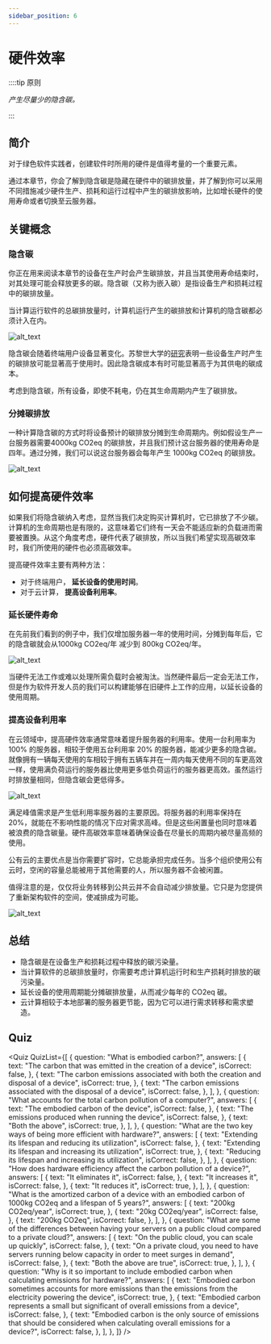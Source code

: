 ```yaml
---
sidebar_position: 6
---
```



# 硬件效率

::::tip 原则

_产生尽量少的隐含碳。_

:::

## 简介

对于绿色软件实践者，创建软件时所用的硬件是值得考量的一个重要元素。

通过本章节，你会了解到隐含碳是隐藏在硬件中的碳排放量，并了解到你可以采用不同措施减少硬件生产、损耗和运行过程中产生的碳排放影响，比如增长硬件的使用寿命或者切换至云服务器。

## 关键概念

### 隐含碳

你正在用来阅读本章节的设备在生产时会产生碳排放，并且当其使用寿命结束时，对其处理可能会释放更多的碳。隐含碳（又称为嵌入碳）是指设备生产和损耗过程中的碳排放量。

当计算运行软件的总碳排放量时，计算机运行产生的碳排放和计算机的隐含碳都必须计入在内。

![alt_text](./images/17_embodioed_carbon.png "image_tooltip")

隐含碳会随着终端用户设备显著变化。苏黎世大学的[研究](https://www.ifi.uzh.ch/dam/jcr:fa4e956e-7a53-4038-98a5-00e09e2f4303/Study_Digitalization_Climate_Protection_Summary_Oct2017.pd)表明一些设备生产时产生的碳排放可能显著高于使用时。因此隐含碳成本有时可能显著高于为其供电的碳成本。

考虑到隐含碳，所有设备，即使不耗电，仍在其生命周期内产生了碳排放。

### 分摊碳排放

一种计算隐含碳的方式时将设备预计的碳排放分摊到生命周期内。例如假设生产一台服务器需要4000kg CO2eq 的碳排放，并且我们预计这台服务器的使用寿命是四年。通过分摊，我们可以说这台服务器会每年产生 1000kg CO2eq 的碳排放。

![alt_text](./images/18_amortization.png "image_tooltip")

## 如何提高硬件效率

如果我们将隐含碳纳入考虑，显然当我们决定购买计算机时，它已排放了不少碳。计算机的生命周期也是有限的，这意味着它们终有一天会不能适应新的负载进而需要被置换。从这个角度考虑，硬件代表了碳排放，所以当我们希望实现高碳效率时，我们所使用的硬件也必须高碳效率。

提高硬件效率主要有两种方法：

- 对于终端用户， **延长设备的使用时间**。
- 对于云计算， **提高设备利用率**。

### 延长硬件寿命

在先前我们看到的例子中，我们仅增加服务器一年的使用时间，分摊到每年后，它的隐含碳就会从1000kg CO2eq/年 减少到 800kg CO2eq/年。

![alt_text](./images/19_lifespan.png "image_tooltip")

当硬件无法工作或难以处理所需负载时会被淘汰。当然硬件最后一定会无法工作，但是作为软件开发人员的我们可以构建能够在旧硬件上工作的应用，以延长设备的使用周期。

### 提高设备利用率

在云领域中，提高硬件效率通常意味着提升服务器的利用率。使用一台利用率为 100% 的服务器，相较于使用五台利用率 20% 的服务器，能减少更多的隐含碳。就像拥有一辆每天使用的车相较于拥有五辆车并在一周内每天使用不同的车更高效一样，使用满负荷运行的服务器比使用更多低负荷运行的服务器更高效。虽然运行时排放量相同，但隐含碳会更低得多。

![alt_text](./images/20_increasing_utilization.png "image_tooltip")

满足峰值需求是产生低利用率服务器的主要原因。将服务器的利用率保持在 20%，就能在不影响性能的情况下应对需求高峰。但是这些闲置量也同时意味着被浪费的隐含碳量。硬件高碳效率意味着确保设备在尽量长的周期内被尽量高频的使用。

公有云的主要优点是当你需要扩容时，它总能承担完成任务。当多个组织使用公有云时，空闲的容量总能被用于其他需要的人，所以服务器不会被闲置。

值得注意的是，仅仅将业务转移到公共云并不会自动减少排放量。它只是为您提供了重新架构软件的空间，使减排成为可能。

![alt_text](./images/21_private_vs_public_cloud.png "image_tooltip")

## 总结

- 隐含碳是在设备生产和损耗过程中释放的碳污染量。
- 当计算软件的总碳排放量时，你需要考虑计算机运行时和生产损耗时排放的碳污染量。
- 延长设备的使用周期能分摊碳排放量，从而减少每年的 CO2eq 碳。
- 云计算相较于本地部署的服务器更节能，因为它可以进行需求转移和需求塑造。

## Quiz

<Quiz
  QuizList={[
    {
      question: "What is embodied carbon?",
      answers: [
        {
          text: "The carbon that was emitted in the creation of a device",
          isCorrect: false,
        },
        {
          text: "The carbon emissions associated with both the creation and disposal of a device",
          isCorrect: true,
        },
        {
          text: "The carbon emissions associated with the disposal of a device",
          isCorrect: false,
        },
      ],
    },
    {
      question: "What accounts for the total carbon pollution of a computer?",
      answers: [
        {
          text: "The embodied carbon of the device",
          isCorrect: false,
        },
        {
          text: "The emissions produced when running the device",
          isCorrect: false,
        },
        {
          text: "Both the above",
          isCorrect: true,
        },
      ],
    },
    {
      question:
        "What are the two key ways of being more efficient with hardware?",
      answers: [
        {
          text: "Extending its lifespan and reducing its utilization",
          isCorrect: false,
        },
        {
          text: "Extending its lifespan and increasing its utilization",
          isCorrect: true,
        },
        {
          text: "Reducing its lifespan and increasing its utilization",
          isCorrect: false,
        },
      ],
    },
    {
      question:
        "How does hardware efficiency affect the carbon pollution of a device?",
      answers: [
        {
          text: "It eliminates it",
          isCorrect: false,
        },
        {
          text: "It increases it",
          isCorrect: false,
        },
        {
          text: "It reduces it",
          isCorrect: true,
        },
      ],
    },
    {
      question:
        "What is the amortized carbon of a device with an embodied carbon of 1000kg CO2eq and a lifespan of 5 years?",
      answers: [
        {
          text: "200kg CO2eq/year",
          isCorrect: true,
        },
        {
          text: "20kg CO2eq/year",
          isCorrect: false,
        },
        {
          text: "200kg CO2eq",
          isCorrect: false,
        },
      ],
    },
    {
      question:
        "What are some of the differences between having your servers on a public cloud compared to a private cloud?",
      answers: [
        {
          text: "On the public cloud, you can scale up quickly",
          isCorrect: false,
        },
        {
          text: "On a private cloud, you need to have servers running below capacity in order to meet surges in demand",
          isCorrect: false,
        },
        {
          text: "Both the above are true",
          isCorrect: true,
        },
      ],
    },
    {
      question:
        "Why is it so important to include embodied carbon when calculating emissions for hardware?",
      answers: [
        {
          text: "Embodied carbon sometimes accounts for more emissions than the emissions from the electricity powering the device",
          isCorrect: true,
        },
        {
          text: "Embodied carbon represents a small but significant  of overall emissions from a device",
          isCorrect: false,
        },
        {
          text: "Embodied carbon is the only source of emissions that should be considered when calculating overall emissions for a device?",
          isCorrect: false,
        },
      ],
    },
  ]}
/>